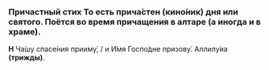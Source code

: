 
### Причастный стих <Tooltip>То есть прича́стен (кино́ник) дня или святого. Поётся во время прича­ще­ния в алтаре (а иногда и в храме).</Tooltip>

**Н** Ча́шу спасе́ния прииму́, / и И́мя Госпо́дне призову́. Аллилу́иа **(трижды)**.
